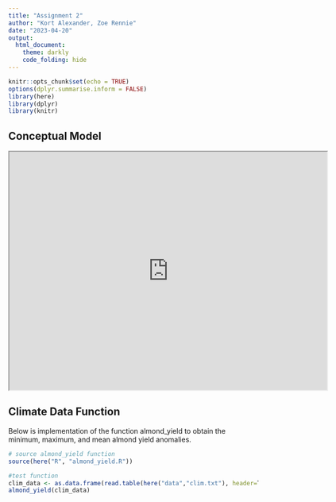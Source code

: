 ```yaml
---
title: "Assignment 2"
author: "Kort Alexander, Zoe Rennie"
date: "2023-04-20"
output: 
  html_document:
    theme: darkly
    code_folding: hide
---
```


```r
knitr::opts_chunk$set(echo = TRUE)
options(dplyr.summarise.inform = FALSE)
library(here)
library(dplyr)
library(knitr)
```

## Conceptual Model

<iframe src="https://drive.google.com/file/d/1RBin0vPf28FLi4Kk2_a_jUzPj1cneZXn/preview" width="640" height="480" allow="autoplay"></iframe>

## Climate Data Function

Below is implementation of the function almond_yield to obtain the minimum, maximum, and mean almond yield anomalies.

```r
# source almond_yield function
source(here("R", "almond_yield.R"))

#test function
clim_data <- as.data.frame(read.table(here("data","clim.txt"), header=T))
almond_yield(clim_data)
```
